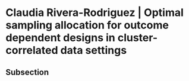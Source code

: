 # Claudia Rivera-Rodriguez | Optimal sampling allocation for outcome dependent designs in cluster-correlated data settings {-}

## Subsection 


